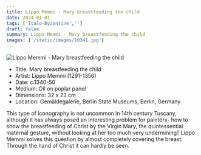 ```yaml
---
title: Lippo Memmi - Mary breastfeeding the child
date: 2024-01-01
tags: ['Italo-Byzantine','']
draft: false
summary: Lippo Memmi - Mary breastfeeding the child
images: ['/static/images/10341.jpg']
---
```


![Lippo Memmi - Mary breastfeeding the child](/static/images/10341.jpg)

* Title: Mary breastfeeding the child
* Artist: Lippo Memmi (1291-1356)
* Date: c.1340-50
* Medium: Oil on poplar panel
* Dimensions: 32 x 23 cm
* Location: Gemäldegalerie, Berlin State Museums, Berlin, Germany

This type of iconography is not uncommon in 14th century Tuscany, although it has always posed an interesting problem for painters- how to show the breastfeeding of Christ by the Virgin Mary, the quintessential maternal gesture, without looking at her too much very undermining? Lippo Memmi solves this question by almost completely covering the breast. Through the hand of Christ it can hardly be seen.
